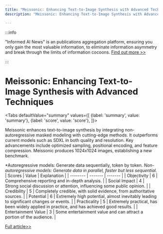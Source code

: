 ```yaml
---
title: "Meissonic: Enhancing Text-to-Image Synthesis with Advanced Techniques"
description: "Meissonic: Enhancing Text-to-Image Synthesis with Advanced Techniques"

---
```



:::info

"Informed AI News" is an publications aggregation platform, ensuring you only gain the most valuable information, to eliminate information asymmetry and break through the limits of information cocoons.  [Find out more >>](/)

:::

# Meissonic: Enhancing Text-to-Image Synthesis with Advanced Techniques


<Tabs
	defaultValue="summary"
	values={[
	{label: 'summary', value: 'summary'},
	{label: 'score', value: 'score'},
]}>
<TabItem value="summary">


Meissonic enhances text-to-image synthesis by integrating non-autoregressive masked modeling with cutting-edge methods. It outperforms current models such as SDXL in both quality and resolution. Key advancements include optimized sampling, positional encoding, and feature compression. Meissonic produces 1024x1024 images, establishing a new benchmark.

*Autoregressive models: Generate data sequentially, token by token.
*Non-autoregressive models: Generate data in parallel, faster but less sequential.*
</TabItem>
<TabItem value="score">
	| Scores     | Value   | Explanation |
	| -------- | ------- | ------- |
	| Objectivity  | 6    | Comprehensive reporting and in-depth analysis.    |
	| Social Impact | 4     | Strong social discussion or attention, influencing some public opinion.    |
	| Credibility    | 5    | Completely credible, with solid evidence, from authoritative sources.    |
	| Potential    | 6    | Extremely high potential, almost inevitably leading to significant changes or events.    |
	| Practicality    | 5    | Extremely practical, has been widely applied in practice, and has achieved good results.    |
	| Entertainment Value    | 3    | Some entertainment value and can attract a portion of the audience.    |
</TabItem>
</Tabs>

[Full article>>](https://arxiv.org/abs/2410.08261)
